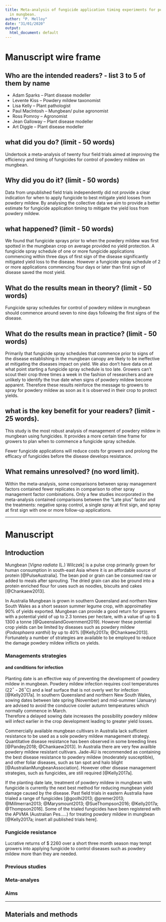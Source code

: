 ```yaml
---
title: Meta-analysis of fungicide application timing experiments for powdery mildew management
  in mungbean.
author: "P. Melloy"
date: "31/01/2020"
output:
  html_document: default
---
```


# Manuscript wire frame

## Who are the intended readers? - list 3 to 5 of them by name
   * Adam Sparks – Plant disease modeller
   * Levente Kiss – Powdery mildew taxonomist
   * Lisa Kelly – Plant pathologist
   * Paul MacIntosh – Mungbean/ pulse agronomist
   * Ross Pomroy – Agronomist
   * Jean Galloway – Plant disease modeller
   * Art Diggle – Plant disease modeller

## what did you do? (limit - 50 words)
Undertook a meta-analysis of twenty four field trials aimed at improving the efficiency and timing of fungicides for control of powdery mildew on mungbean.


## Why did you do it? (limit - 50 words)  
Data from unpublished field trials independently did not provide a clear indication for when to apply fungicide to best mitigate yield losses from powdery mildew. 
By analysing the collective data we aim to provide a better estimate for fungicide application timing to mitigate the yield loss from powdery mildew.  

## what happened? (limit - 50 words)  
We found that fungicide sprays prior to when the powdery mildew was first spotted in the mungbean crop on average provided no yield protection. 
A fungicide spray schedule of one or more fungicide applications commencing within three days of first sign of the disease significantly mitigated yield loss to the disease. 
However a fungicide spray schedule of 2 or more applications commencing four days or later than first sign of disease saved the most yield.

## What do the results mean in theory? (limit - 50 words)
Fungicide spray schedules for control of powdery mildew in mungbean should commence around seven to nine days following the first signs of the disease.


## What do the results mean in practice? (limit - 50 words)  
Primarily that fungicide spray schedules that commence prior to signs of the disease establishing in the mungbean canopy are likely to be ineffective at mitigating the diseases impact on yield. 
We also don’t have data on at what point starting a fungicide spray schedule is too late. 
Growers can’t scout their crop three times a week in the fashion of researchers and are unlikely to identify the true date when signs of powdery mildew become apparent. 
Therefore these results reinforce the message to growers to spray for powdery mildew as soon as it is observed in their crop to protect yields.

## what is the key benefit for your readers? (limit - 25 words).  
This study is the most robust analysis of management of powdery mildew in mungbean using fungicides. 
It provides a more certain time frame for growers to plan when to commence a fungicide spray schedule.  

Fewer fungicide applications will reduce costs for growers and prolong the efficacy of fungicides before the disease develops resistance.


## What remains unresolved? (no word limit).  
Within the meta-analysis, some comparisons between spray management factors contained fewer replicates in comparison to other spray management factor combinations.
Only a few studies incorporated in the meta-analysis contained comparisons between the “Late plus” factor and the treatments: negative spray control, a single spray at first sign, and spray at first sign with one or more follow-up applications.

*****

# Manuscript


## Introduction
Mungbean [*Vigna radiata* (L.) Wilczek] is a pulse crop primarily grown for human consumption in south-east Asia where it is an affordable source of protein [@PulseAustralia]. 
The bean pod or grain can be consumed raw or added to meals after sprouting. 
The dried grain can also be ground into a protein enriched flour for uses such as noodles, biscuits and cakes [@Chankaew2013].  

In Australia Mungbean is grown in southern Queensland and northern New South Wales as a short season summer legume crop, with approimatley 90% of yields exported. 
Mungbean can provide a good return for growers with a potential yield of up to 2.3 tonnes per hectare, with a value of up to \$ 1300 a tonne [@QueenslandGovernment2019]. 
However these potential crop yields can be limited by diseases such as powdery mildew (*Podosphaera xanthii*) by up to 40% [@Kelly2017a; @Chankaew2013]. 
Fortunately a number of strategies are available to be employed to reduce the damage powdery mildew inflicts on yields.



### Managements strategies
#### and conditions for infection
Planting date is an effective way of preventing the development of powdery mildew in mungbean. 
Powdery mildew infection requires cool temperatures (22$^\circ$ - 26$^\circ$C) and a leaf surface that is not overly wet for infection [@Kelly2017a]. 
In southern Queensland and northern New South Wales, sowing dates between late spring (November) and mid-summer (January) are advised to avoid the conducive cooler autumn temperatures which normally commence in March.  
Therefore a delayed sowing date increases the possibility powdery mildew will infect earlier in the crop development leading to greater yield losses.  

Commercially available mungbean cultivars in Australia lack sufficient resistance to be used as a sole powdery mildew management strategy.
Quantitative disease resistance has been observed in some breeding lines [@Pandey2018; @Chankaew2013]. 
In Australia there are very few availble powdery mildew resistant cultivars. 
Jade-AU is recommended as containing the best disease resistance to powdery mildew (moderately susceptible), and other foliar diseases, such as tan spot and halo blight [@AustralianMungbeanAssociation].
However other disease management strategies, such as fungicides, are still required [@Kelly2017a].

If the planting date late, treatment of powdery mildew in mungbean with fungicide is currently the next best method for reducing mungbean yield damage caused by the disease. 
Past field trials in eastern Australia have trialed a range of fungicides [@goolhi2013; @premer2013; @Millmerran2013; @Marysmount2013; @SueThompson2016; @Kelly2017a; @Thompson2016]. Some of the trialed fungicides have been registered with the APVMA (Australian Pes.....) for treating powdery mildew in mungbean [@Kelly2017a; insert all published trials here]. 








### Fungicide resistance
Lucrative returns of \$ 2260 over a short three month season may tempt growers into applying fungicide to control diseases such as powdery mildew more than they are needed.

### Previous studies

### Meta-analyes

### Aims

*****
## Materials and methods
